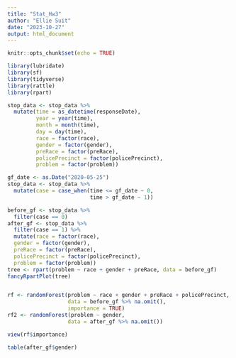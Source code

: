 ```yaml
---
title: "Stat_Hw3"
author: "Ellie Suit"
date: "2023-10-27"
output: html_document
---
```


```r
knitr::opts_chunk$set(echo = TRUE)
```

```r
library(lubridate)
library(sf)
library(tidyverse)
library(rattle)
library(rpart)

stop_data <- stop_data %>%
  mutate(time = as_datetime(responseDate),
         year = year(time),
         month = month(time),
         day = day(time),
         race = factor(race),
         gender = factor(gender),
         preRace = factor(preRace),
         policePrecinct = factor(policePrecinct),
         problem = factor(problem)) 

gf_date <- as.Date("2020-05-25")
stop_data <- stop_data %>%
  mutate(case = case_when(time <= gf_date ~ 0,
                          time > gf_date ~ 1))

before_gf <- stop_data %>%
  filter(case == 0) 
after_gf <- stop_data %>%
  filter(case == 1) %>%
  mutate(race = factor(race),
  gender = factor(gender),
  preRace = factor(preRace),
  policePrecinct = factor(policePrecinct),
  problem = factor(problem)) 
tree <- rpart(problem ~ race + gender + preRace, data = before_gf)
fancyRpartPlot(tree)


rf <- randomForest(problem ~ race + gender + preRace + policePrecinct, 
                   data = before_gf %>% na.omit(),
                   importance = TRUE)
rf2 <- randomForest(problem ~ gender, 
                   data = after_gf %>% na.omit())

view(rf$importance)

```
```r
table(after_gf$gender)
```


